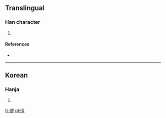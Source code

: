 ==Translingual==

===Han character===
{{Han char|rn=9|rad=人|as=08|sn=10|four=|canj=人田一中 (OWML)}}

# {{defn|Han|sort=人08}}

====References====
* {{Han ref|kx=0109.171|dkj=|dj=|hdz=|uh=346D|ud=13421|bh=|bd=}}
----

==Korean==

===Hanja===
{{ko-hanja|hangeul=비|rv=bi|mr=pi|y=pi}}

# {{defn|Korean|sort=人08}}

[[fr:㑭]]
[[pl:㑭]]